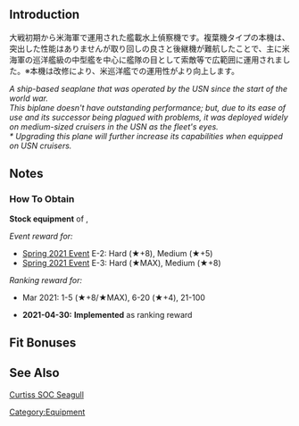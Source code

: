 {{EquipmentInfo}}

==Introduction==
大戦初期から米海軍で運用された艦載水上偵察機です。複葉機タイプの本機は、突出した性能はありませんが取り回しの良さと後継機が難航したことで、主に米海軍の巡洋艦級の中型艦を中心に艦隊の目として索敵等で広範囲に運用されました。※本機は改修により、米巡洋艦での運用性がより向上します。

''A ship-based seaplane that was operated by the USN since the start of the world war.''<br>
''This biplane doesn't have outstanding performance; but, due to its ease of use and its successor being plagued with problems, it was deployed widely on medium-sized cruisers in the USN as the fleet's eyes.''<br>
''* Upgrading this plane will further increase its capabilities when equipped on USN cruisers.''

==Notes==
<div class="mw-collapsible"><h3>How To Obtain</h3>
<div class="mw-collapsible-content">
'''Stock equipment''' of {{Ship/Link|Honolulu Kai}}, {{Ship/Link|Northampton Kai}}

''Event reward for:''
* [[Spring 2021 Event]] E-2: Hard (★+8), Medium (★+5)
* [[Spring 2021 Event]] E-3: Hard (★MAX), Medium (★+8)

''Ranking reward for:''
* Mar 2021: 1-5 (★+8/★MAX), 6-20 (★+4), 21-100

</div></div>

<div class="mw-collapsible><h3>Updates History</h3>
<div class="mw-collapsible-content>
* '''2021-04-30:''' '''Implemented''' as ranking reward
</div></div>

==Fit Bonuses==
{{:SOC Seagull/Bonuses}}
{{:Equipment Bonuses/Reconnaissance Seaplanes}}

==See Also==
[[wikipedia:Curtiss SOC Seagull|Curtiss SOC Seagull]]
{{Equipmentlist}}
[[Category:Equipment]]